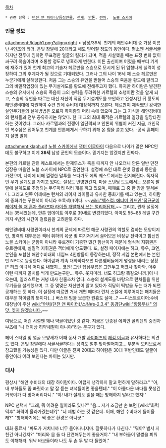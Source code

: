 [[목차]]
 * 관련 항목 : [[던전 앤 파이터/등장인물]], [[천계]], [[안톤(던전 앤 파이터)|안톤]], [[런처(던전 앤 파이터)|런처]],  [[노블 스카이]]

=== 인물 정보 ===
attachment:/klaph1.png?align=right
> 남성/39세. 천계의 해안수비대 중 가장 이름난 4인조의 리더. 은빛 장발에 20대라고 해도 믿어질 정도의 동안이다. 평소엔 서글서글하지만 전투에 임하면 무표정한 얼굴의 킬러가 되며, 적을 사살했을 때는 표정 변화 없이 싸구려 목숨이라며 조롱할 정도로 냉혹하게 변한다. 이튼 출신이며 어렸을 때부터 기계에 재주가 있어 천계 최고의 기술자 헤르만을 스승으로 모시게 된 뒤 엄청나게 실력이 성장하여 그의 후계자가 될 것으로 기대되었다. 그러나 그의 나이 16세 때 스승 헤르만은 누군가에게 살해당한다. 처음 그는 스승의 유언을 받들어 스승의 죽음을 황도에 알리고 그의 비밀작업장에 있는 무기설계도를 황도에 전해주고자 했다. 하지만 하이람은 발견한 스승의 유서에서 스승의 죽음이 그의 능력을 두려워한 카르텔의 소행이란 것을 알게 되고, 스승의 유언을 따르는 대신 자신이 직접 무기설계도를 보안하고 완성시킨 뒤 황도의 해안경비대에 지원하여 수년 만에 수비대 대장직까지 오른다. 헤르만이 제작했던 강력한 살인무기들의 설계방법은 오로지 하이람의 머리 속에 있으며 그는 그 지식을 해안경비대의 런처들과 전부 공유하지는 않았다. 한 때 그의 최대 목적은 카르텔의 일당을 일망타진하는 것이었다. 그러나 카르텔과의 전쟁이 일단락되고 안톤의 위협이 커진 지금, 개인적인 복수심은 접어두고 천계를 안톤에게서 구하기 위해 온 힘을 쏟고 있다.
-공식 홈페이지 설명 발췌

attachment:klaph.gif
[[노블 스카이]]에서 [[잭터 이글아이]] 다음으로 나이가 많은 NPC인데도 불구하고 이게 '''39세''' 남성 군인의 모습이다. 믿기지는 않겠지만 진짜다.

본편의 카르텔 관련 퀘스트에서는 란제루스가 죽을 때까지 안 나오더니 안톤 일반 던전 입장용 마을인 노블 스카이에 NPC로 출연한다. 설정에 쓰인 대로 은빛 장발과 동안을 가졌으며, 나이에 비해 껄렁한 말투를 쓰다가도 에픽 퀘스트에서는 진지해진다. 독자적인 무기 설계도를 가지고 있다는 설정도 반영한건지, 마을 스탠딩 도트에서는 오른쪽 팔 밑에 설계도로 추정되는 두루마리 여러 개를 끼고 있으며, 때떄로 그 중 한 장을 펼쳐본다. 그리고 왼쪽 어깨에는 런쳐의 레이저 라이플과 유사한 중화기를 메고 있는데, 하이람의 중화기는 푸른색이 아니라 초록색(!)이다. ~~[[wiki:"엑스컴: 에너미 위드인"정규군이 레이저 쏠 때 혼자 플라즈마 라이플 개발해서 쓰는 얼리어답터.]]~~ 그리고, 원래 설정에서는 35세였는데, 안톤 업데이트 이후로 39세로 변경되었다. 아마도 55~85 레벨 구간까지 4년의 시간이 걸렸음을 고려한듯 하다.

해안경비대 사령관이라서 천계의 군제에 따르면 해군 사령관의 역할도 겸하는 모양이지만, 병력의 대부분은 잭터 휘하의 육군 및 여기저기서 끌어모은 비정규 전력이고 함선인 노블 스카이는 군함이 아니라 유르겐이 기증한 민간 함선이기 때문에 형식적 지휘권은 유르겐에게, 실질적 지휘권은 잭터에게 양도했다. 또, 설정 페이지에는 허크, 뮤우, 코엔, 본인을 포함한 해안수비대의 네임드 4인방들이 등장하는데, 정작 게임 본편에서는 본인만 NPC로 등장한다. 하이람과 계속 대화하다보면 다른멤버들에게 명령을 내리는 상황[* 허크 이녀석 어디로 내뺐지... 코엔! 그런 잡심부름은 그만두고 허크나 찾아와. 아주 이런 때까지 골치를 썩게 만드는구만... 뮤우. 웃지마라. 너도 허크랑 똑같으니까.]이 나오는데, 일러스트는 커녕 대사 한줄조차 없다.
스승의 설계도를 바탕으로 런처들을 위한 무기들을 설계했으며, 그 중 몇몇은 자신만이 알고 있다가 적당히 떡밥을 푸는 때가 되면 공개하는 듯 하다. 이 설정에 따르면 거너 개편 때마다 런처 스킬에 이루어지는 패치들은 대부분 하이람의 뜻이다(...) 버스터 빔을 보급한 원흉도 설마...? ~~디스트로이어:수비대장님이 주신 [[wiki:"런처(던전 앤 파이터)/스킬#s-2.3.4" 똥경단]][[wiki:"항봉무녀" 의 맛, 잊지 않겠습니다.]]~~

여담으로, 어린 시절엔 꽤나 약골이었던 것 같다. 지금은 단종된 에픽인 골리덴의 중전차 부츠에 "나 더이상 허약체질이 아니야"라는 문구가 있다.

헤어 스타일 및 얼굴 모양새가 어째 동사 개발 [[사이퍼즈]]의 [[쾌검 이글]]과 유사하다는 의견도 있다. 은빛 장발에다 서글서글하다는 성격도 얼추 맞아떨어지고... 부분적 모티브로서 참고했을 가능성은 있다. 다만 이글은 진짜 20대고 하이람은 30대 후반인데도 얼굴이 동안이라 어려 보인다는 차이는 있지만.

=== 대사 ===
평상시
"해안 수비대의 대장 하이람이다. 어렵게 생각하지 말고 편하게 말하라고."
"아, 내 부하들도 좀 빠릿하고 말 잘 듣는 녀석들이면 좋을텐데."
"이 아름다운 바다를 못생긴 거북이가 다 망쳐버리다니."
"야! 내가 설계도 읽을 때는 방해하지 말라고 했지!"

NPC 선택시
"그래, 뭐 어려운 일이라도 있나?"
"음… 저거 조금만 손 보면 [wiki:"화력덕후" 화력이 올라가겠는데?]"
"너 제법 하는 것 같은데. 어때, 해안 수비대에 들어올래?"
"항해하기에는 썩 좋은 환경은 아니군."

대화 종료시
"파도가 거치니까 너무 돌아다니지마. 잘못하다가 다친다."
"뭐야? 벌서 지친건 아니겠지?"
"머리와 몸 둘 다 단련해두는게 좋을거야."
"내 부하들이 말썽을 피워도 이해해라. 워낙 바보들이라 나도 두 손 두 발 다 들었어."
